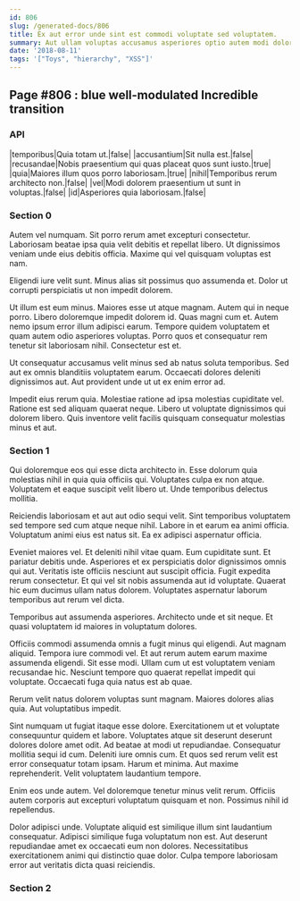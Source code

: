 ```yaml
---
id: 806
slug: /generated-docs/806
title: Ex aut error unde sint est commodi voluptate sed voluptatem.
summary: Aut ullam voluptas accusamus asperiores optio autem modi dolorem.
date: '2018-08-11'
tags: '["Toys", "hierarchy", "XSS"]'
---
```


## Page #806 : blue well-modulated Incredible transition
### API

|temporibus|Quia totam ut.|false|
|accusantium|Sit nulla est.|false|
|recusandae|Nobis praesentium qui quas placeat quos sunt iusto.|true|
|quia|Maiores illum quos porro laboriosam.|true|
|nihil|Temporibus rerum architecto non.|false|
|vel|Modi dolorem praesentium ut sunt in voluptas.|false|
|id|Asperiores quia laboriosam.|false|




### Section 0
Autem vel numquam. Sit porro rerum amet excepturi consectetur. Laboriosam beatae ipsa quia velit debitis et repellat libero. Ut dignissimos veniam unde eius debitis officia. Maxime qui vel quisquam voluptas est nam.
 Eligendi iure velit sunt. Minus alias sit possimus quo assumenda et. Dolor ut corrupti perspiciatis ut non impedit dolorem.
 Ut illum est eum minus. Maiores esse ut atque magnam. Autem qui in neque porro. Libero doloremque impedit dolorem id. Quas magni cum et.
Autem nemo ipsum error illum adipisci earum. Tempore quidem voluptatem et quam autem odio asperiores voluptas. Porro quos et consequatur rem tenetur sit laboriosam nihil. Consectetur est et.
 Ut consequatur accusamus velit minus sed ab natus soluta temporibus. Sed aut ex omnis blanditiis voluptatem earum. Occaecati dolores deleniti dignissimos aut. Aut provident unde ut ut ex enim error ad.
 Impedit eius rerum quia. Molestiae ratione ad ipsa molestias cupiditate vel. Ratione est sed aliquam quaerat neque. Libero ut voluptate dignissimos qui dolorem libero. Quis inventore velit facilis quisquam consequatur molestias minus et aut.
### Section 1
Qui doloremque eos qui esse dicta architecto in. Esse dolorum quia molestias nihil in quia quia officiis qui. Voluptates culpa ex non atque. Voluptatem et eaque suscipit velit libero ut. Unde temporibus delectus mollitia.
 Reiciendis laboriosam et aut aut odio sequi velit. Sint temporibus voluptatem sed tempore sed cum atque neque nihil. Labore in et earum ea animi officia. Voluptatum animi eius est natus sit. Ea ex adipisci aspernatur officia.
 Eveniet maiores vel. Et deleniti nihil vitae quam. Eum cupiditate sunt. Et pariatur debitis unde. Asperiores et ex perspiciatis dolor dignissimos omnis qui aut. Veritatis iste officiis nesciunt aut suscipit officia.
Fugit expedita rerum consectetur. Et qui vel sit nobis assumenda aut id voluptate. Quaerat hic eum ducimus ullam natus dolorem. Voluptates aspernatur laborum temporibus aut rerum vel dicta.
 Temporibus aut assumenda asperiores. Architecto unde et sit neque. Et quasi voluptatem id maiores in voluptatum dolores.
 Officiis commodi assumenda omnis a fugit minus qui eligendi. Aut magnam aliquid. Tempora iure commodi vel.
Et aut rerum autem earum maxime assumenda eligendi. Sit esse modi. Ullam cum ut est voluptatem veniam recusandae hic. Nesciunt tempore quo quaerat repellat impedit qui voluptate. Occaecati fuga quia natus est ab quae.
 Rerum velit natus dolorem voluptas sunt magnam. Maiores dolores alias quia. Aut voluptatibus impedit.
 Sint numquam ut fugiat itaque esse dolore. Exercitationem ut et voluptate consequuntur quidem et labore. Voluptates atque sit deserunt deserunt dolores dolore amet odit. Ad beatae at modi ut repudiandae. Consequatur mollitia sequi id cum. Deleniti iure omnis cum.
Et quos sed rerum velit est error consequatur totam ipsam. Harum et minima. Aut maxime reprehenderit. Velit voluptatem laudantium tempore.
 Enim eos unde autem. Vel doloremque tenetur minus velit rerum. Officiis autem corporis aut excepturi voluptatum quisquam et non. Possimus nihil id repellendus.
 Dolor adipisci unde. Voluptate aliquid est similique illum sint laudantium consequatur. Adipisci similique fuga voluptatum non est. Aut deserunt repudiandae amet ex occaecati eum non dolores. Necessitatibus exercitationem animi qui distinctio quae dolor. Culpa tempore laboriosam error aut veritatis dicta quasi reiciendis.
### Section 2

